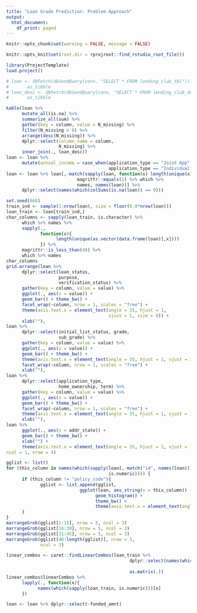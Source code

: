 ```yaml
---
title: "Loan Grade Prediction: Problem Approach"
output:
  html_document:
    df_print: paged
---
```


```r
knitr::opts_chunk$set(warning = FALSE, message = FALSE)
```

```r
knitr::opts_knit$set(root.dir = rprojroot::find_rstudio_root_file())
```

```r
library(ProjectTemplate)
load.project()
```

```r

# loan <- dbFetch(dbSendQuery(conn, "SELECT * FROM lending_club_tbl")) %>%
#       as_tibble
# loan_desc <- dbFetch(dbSendQuery(conn, "SELECT * FROM lending_club_descriptions")) %>%
#       as_tibble

```


```r
kable(loan %>%
      mutate_all(is.na) %>%
      summarize_all(sum) %>%
      gather(key = column, value = N_missing) %>%
      filter(N_missing > 0) %>%
      arrange(desc(N_missing)) %>%
      dplyr::select(column_name = column,
                    N_missing) %>%
      inner_join(., loan_desc)) 
loan <- loan %>%
      mutate(annual_income = case_when(application_type == "Joint App" ~ annual_inc_joint,
                                       application_type == "Individual" ~ annual_inc))
loan <- loan %>% loan[,-match(sapply(loan, function(x) length(unique(x))) %>%
                           magrittr::equals(1) %>% which %>%
                           names, names(loan))] %>%
      dplyr::select(names(which(colSums(is.na(loan)) == 0)))
```


```r
set.seed(666)
train_ind <- sample(1:nrow(loan), size = floor(0.8*nrow(loan)))
loan_train <- loan[train_ind,]
char_columns <- sapply(loan_train, is.character) %>%
      which %>% names %>%
      sapply(.,
             function(x){
                   length(unique(as.vector(data.frame(loan)[,x])))
             }) %>%
      magrittr::is_less_than(40) %>%
      which %>% names
char_columns
grid.arrange(loan %>%
      dplyr::select(loan_status,
                    purpose,
                    verification_status) %>%
      gather(key = column, value = value) %>%
      ggplot(., aes(x = value)) +
      geom_bar() + theme_bw() +
      facet_wrap(~column, nrow = 1, scales = "free") +
      theme(axis.text.x = element_text(angle = 35, hjust = 1,
                                       vjust = 1, size = 6)) +
      xlab(""),
loan %>%
      dplyr::select(initial_list_status, grade,
                    sub_grade) %>%
      gather(key = column, value = value) %>%
      ggplot(., aes(x = value)) +
      geom_bar() + theme_bw() +
      theme(axis.text.x = element_text(angle = 35, hjust = 1, vjust = 1)) +
      facet_wrap(~column, nrow = 1, scales = "free") +
      xlab(""),
loan %>%
      dplyr::select(application_type,
                    home_ownership, term) %>%
      gather(key = column, value = value) %>%
      ggplot(., aes(x = value)) +
      geom_bar() + theme_bw() +
      facet_wrap(~column, nrow = 1, scales = "free") +
      theme(axis.text.x = element_text(angle = 35, hjust = 1, vjust = 1)) +
      xlab(""),
loan %>%
      ggplot(., aes(x = addr_state)) +
      geom_bar() + theme_bw() +
      xlab("") +
      theme(axis.text.x = element_text(angle = 35, hjust = 1, vjust = 1)),
ncol = 1, nrow = 4)

```

```r
gglist <- list()
for (this_column in names(which(sapply(loan[,-match("id", names(loan))],
                                       is.numeric)))) {
      if (this_column != "policy_code"){
             gglist <- list.append(gglist,
                            ggplot(loan, aes_string(x = this_column)) +
                                  geom_histogram() +
                                  theme_bw() +
                                  theme(axis.text.x = element_text(angle = 45, hjust = 1, vjust = 1)))     
      }
}
marrangeGrob(gglist[1:15], nrow = 5, ncol = 3)
marrangeGrob(gglist[16:30], nrow = 5, ncol = 3)
marrangeGrob(gglist[31:45], nrow = 5, ncol = 3)
marrangeGrob(gglist[46:length(gglist)], nrow = 3,
             ncol = 3)
```


```r
linear_combos <- caret::findLinearCombos(loan_train %>%
                                               dplyr::select(names(which(sapply(loan,
                                                                                is.numeric)))) %>%
                                               as.matrix(.))
linear_combos$linearCombos %>%
      lapply(., function(x){
            names(which(sapply(loan_train, is.numeric)))[x]            
      })

loan <- loan %>% dplyr::select(-funded_amnt)
```


